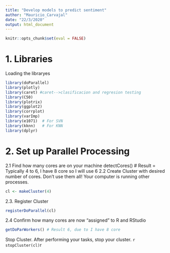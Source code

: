 ```yaml
---
title: "Develop models to predict sentiment"
author: "Mauricio_Carvajal"
date: "22/3/2020"
output: html_document
---
```


```r
knitr::opts_chunk$set(eval = FALSE)
```
# 1. Libraries
Loading the libraryes
```r
library(doParallel)
library(plotly)
library(caret) #caret-->clasificacion and regresion testing
library(C50)
library(plotrix)
library(ggplot2)
library(corrplot)
library(varImp)
library(e1071)  # For SVN
library(kknn)   # For KNN
library(dplyr)
```

# 2. Set up Parallel Processing


2.1 Find how many cores are on your machine
detectCores() # Result = Typically 4 to 6, I have 8 core so I will use 6
2.2 Create Cluster with desired number of cores. Don't use them all! Your computer is running other processes.
```r
cl <- makeCluster(4)
```
2.3. Register Cluster
```r
registerDoParallel(cl)
```
2.4 Confirm how many cores are now "assigned" to R and RStudio
```r
getDoParWorkers() # Result 6, due to I have 8 core
```
Stop Cluster. After performing your tasks, stop your cluster.
```r
stopCluster(cl)
```r


